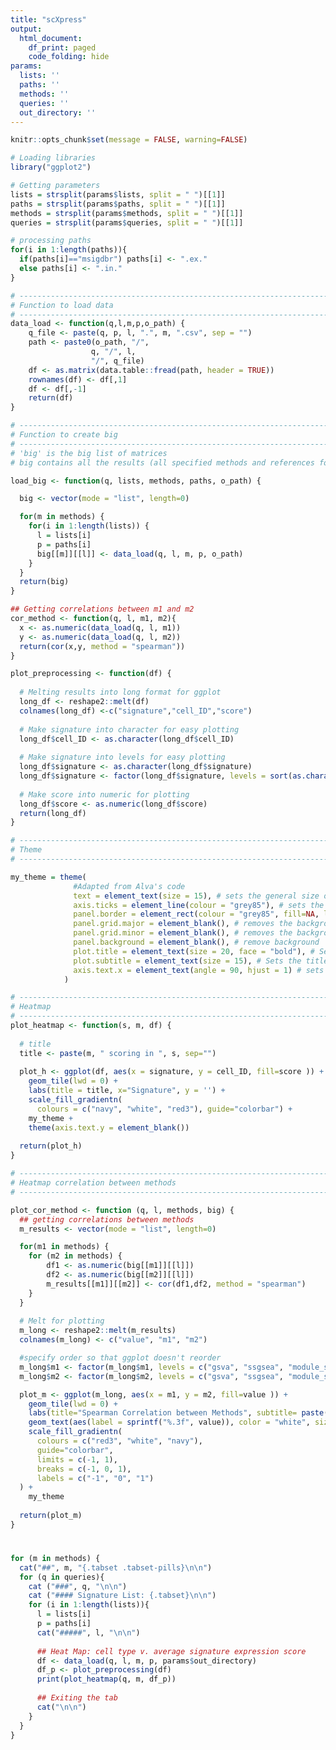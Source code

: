 ```yaml
---
title: "scXpress"
output:
  html_document:
    df_print: paged
    code_folding: hide
params:
  lists: ''
  paths: ''
  methods: ''
  queries: ''
  out_directory: ''
---
```


```r
knitr::opts_chunk$set(message = FALSE, warning=FALSE)
```

```r
# Loading libraries
library("ggplot2")

# Getting parameters
lists = strsplit(params$lists, split = " ")[[1]]
paths = strsplit(params$paths, split = " ")[[1]]
methods = strsplit(params$methods, split = " ")[[1]]
queries = strsplit(params$queries, split = " ")[[1]]

# processing paths 
for(i in 1:length(paths)){
  if(paths[i]=="msigdbr") paths[i] <- ".ex."
  else paths[i] <- ".in."
}
```


```r

# ------------------------------------------------------------------------------
# Function to load data
# ------------------------------------------------------------------------------
data_load <- function(q,l,m,p,o_path) {
    q_file <- paste(q, p, l, ".", m, ".csv", sep = "")
    path <- paste0(o_path, "/", 
                  q, "/", l, 
                  "/", q_file)
    df <- as.matrix(data.table::fread(path, header = TRUE)) 
    rownames(df) <- df[,1]
    df <- df[,-1]
    return(df)
}

# ------------------------------------------------------------------------------
# Function to create big 
# ------------------------------------------------------------------------------
# 'big' is the big list of matrices 
# big contains all the results (all specified methods and references for that sample)

load_big <- function(q, lists, methods, paths, o_path) {

  big <- vector(mode = "list", length=0)

  for(m in methods) {
    for(i in 1:length(lists)) {
      l = lists[i]
      p = paths[i]
      big[[m]][[l]] <- data_load(q, l, m, p, o_path) 
    }
  }
  return(big)
}

```

```r

## Getting correlations between m1 and m2
cor_method <- function(q, l, m1, m2){
  x <- as.numeric(data_load(q, l, m1))
  y <- as.numeric(data_load(q, l, m2))
  return(cor(x,y, method = "spearman"))
}

```

```r
plot_preprocessing <- function(df) {
  
  # Melting results into long format for ggplot 
  long_df <- reshape2::melt(df)
  colnames(long_df) <-c("signature","cell_ID","score")
  
  # Make signature into character for easy plotting
  long_df$cell_ID <- as.character(long_df$cell_ID)
  
  # Make signature into levels for easy plotting
  long_df$signature <- as.character(long_df$signature)
  long_df$signature <- factor(long_df$signature, levels = sort(as.character(unique(long_df$signature))))
  
  # Make score into numeric for plotting
  long_df$score <- as.numeric(long_df$score)
  return(long_df)
}
```


```r

# ------------------------------------------------------------------------------
# Theme 
# ------------------------------------------------------------------------------

my_theme = theme(
              #Adapted from Alva's code
              text = element_text(size = 15), # sets the general size of all text in the plots
              axis.ticks = element_line(colour = "grey85"), # sets the ticks width and colour
              panel.border = element_rect(colour = "grey85", fill=NA, linewidth=1), # sets the panel border width and colour
              panel.grid.major = element_blank(), # removes the background grid 
              panel.grid.minor = element_blank(), # removes the background grid 
              panel.background = element_blank(), # remove background
              plot.title = element_text(size = 20, face = "bold"), # Sets the title size
              plot.subtitle = element_text(size = 15), # Sets the title size
              axis.text.x = element_text(angle = 90, hjust = 1) # sets x-axis labels veritical
            )

# ------------------------------------------------------------------------------
# Heatmap 
# ------------------------------------------------------------------------------
plot_heatmap <- function(s, m, df) {
  
  # title
  title <- paste(m, " scoring in ", s, sep="")
  
  plot_h <- ggplot(df, aes(x = signature, y = cell_ID, fill=score )) +
    geom_tile(lwd = 0) + 
    labs(title = title, x="Signature", y = '') +
    scale_fill_gradientn(
      colours = c("navy", "white", "red3"), guide="colorbar") +
    my_theme +
    theme(axis.text.y = element_blank())
    
  return(plot_h)
}

# ------------------------------------------------------------------------------
# Heatmap correlation between methods 
# ------------------------------------------------------------------------------

plot_cor_method <- function (q, l, methods, big) {
  ## getting correlations between methods
  m_results <- vector(mode = "list", length=0)

  for(m1 in methods) {
    for (m2 in methods) {
        df1 <- as.numeric(big[[m1]][[l]])
        df2 <- as.numeric(big[[m2]][[l]])
        m_results[[m1]][[m2]] <- cor(df1,df2, method = "spearman")
    }
  }
  
  # Melt for plotting
  m_long <- reshape2::melt(m_results)  
  colnames(m_long) <- c("value", "m1", "m2")

  #specify order so that ggplot doesn't reorder
  m_long$m1 <- factor(m_long$m1, levels = c("gsva", "ssgsea", "module_score")) 
  m_long$m2 <- factor(m_long$m2, levels = c("gsva", "ssgsea", "module_score")) 

  plot_m <- ggplot(m_long, aes(x = m1, y = m2, fill=value )) +
    geom_tile(lwd = 0) + 
    labs(title="Spearman Correlation between Methods", subtitle= paste("Query:", q, "       Signature List:", l), x="", y ="") +
    geom_text(aes(label = sprintf("%.3f", value)), color = "white", size = 6) +
    scale_fill_gradientn(
      colours = c("red3", "white", "navy"), 
      guide="colorbar", 
      limits = c(-1, 1),
      breaks = c(-1, 0, 1),
      labels = c("-1", "0", "1") 
  ) +
    my_theme
  
  return(plot_m)
}  


```


# {.tabset}

```r
for (m in methods) {
  cat("##", m, "{.tabset .tabset-pills}\n\n")
  for (q in queries){
    cat ("###", q, "\n\n")
    cat ("#### Signature List: {.tabset}\n\n")
    for (i in 1:length(lists)){
      l = lists[i]
      p = paths[i]
      cat("#####", l, "\n\n")
      
      ## Heat Map: cell type v. average signature expression score
      df <- data_load(q, l, m, p, params$out_directory)
      df_p <- plot_preprocessing(df)
      print(plot_heatmap(q, m, df_p))
      
      ## Exiting the tab 
      cat("\n\n")                              
    }
  }
}

``` 



